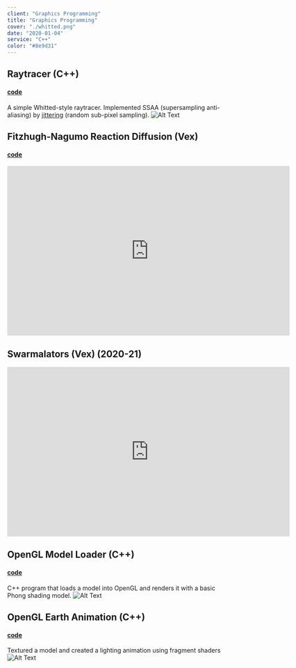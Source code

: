 ```yaml
---
client: "Graphics Programming"
title: "Graphics Programming"
cover: "./whitted.png"
date: "2020-01-04"
service: "C++"
color: "#8e9d31"
---
```


## Raytracer (C++)
#### [code](http://github.com/sambeebe/whitted-style-raytracer "code")
A simple Whitted-style raytracer. Implemented SSAA (supersampling anti-aliasing) by [jittering](https://en.wikipedia.org/wiki/Supersampling#Jittered "Jittered") (random sub-pixel sampling).
![Alt Text](whitted-small.png "raytracer")

## Fitzhugh-Nagumo Reaction Diffusion (Vex)
#### [code](http://github.com/sambeebe/whitted-style-raytracer "code")
<div style="text-align: center;">
<iframe width="650" height="390" src="https://www.youtube.com/embed/IdjTWb7ZH4A" frameborder="0" allow="accelerometer; encrypted-media; gyroscope; picture-in-picture" allowfullscreen></iframe>
</div>

## Swarmalators (Vex) (2020-21)
<div style="text-align: center;">
<iframe width="650" height="390" src="https://www.youtube.com/embed/ThFUCQ3jmWM" frameborder="0" allow="accelerometer; encrypted-media; gyroscope; picture-in-picture" allowfullscreen></iframe>
</div>

## OpenGL Model Loader (C++)
#### [code](http://github.com/sambeebe/ModelLoader-OpenGL "Example")
C++ program that loads a model into OpenGL and renders it with a basic Phong shading model.
![Alt Text](buddha.png "oglmodel")


## OpenGL Earth Animation (C++)
#### [code](http://github.com/sambeebe/Earth-OpenGL "Example")
Textured a model and created a lighting animation using fragment shaders
![Alt Text](earth.png "earth")
